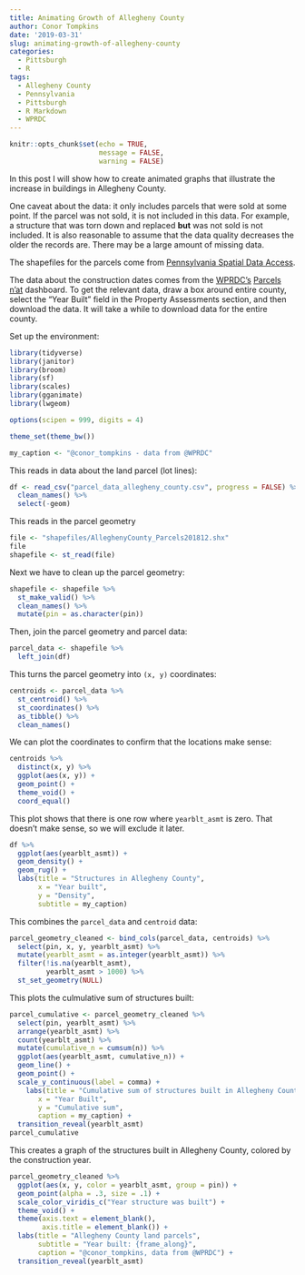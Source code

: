 ```yaml
---
title: Animating Growth of Allegheny County
author: Conor Tompkins
date: '2019-03-31'
slug: animating-growth-of-allegheny-county
categories:
  - Pittsburgh
  - R
tags:
  - Allegheny County
  - Pennsylvania
  - Pittsburgh
  - R Markdown
  - WPRDC
---
```

```r
knitr::opts_chunk$set(echo = TRUE,
                      message = FALSE,
                      warning = FALSE)
```

In this post I will show how to create animated graphs that illustrate the increase in buildings in Allegheny County.

One caveat about the data: it only includes parcels that were sold at some point. If the parcel was not sold, it is not included in this data. For example, a structure that was torn down and replaced **but** was not sold is not included. It is also reasonable to assume that the data quality decreases the older the records are. There may be a large amount of missing data.

The shapefiles for the parcels come from [Pennsylvania Spatial Data Access](http://www.pasda.psu.edu/uci/DataSummary.aspx?dataset=1214).

The data about the construction dates comes from the [WPRDC's](http://www.wprdc.org/) [Parcels n'at](http://tools.wprdc.org/parcels-n-at/#) dashboard. To get the relevant data, draw a box around entire county, select the "Year Built" field in the Property Assessments section, and then download the data. It will take a while to download data for the entire county.

Set up the environment:
```r
library(tidyverse)
library(janitor)
library(broom)
library(sf)
library(scales)
library(gganimate)
library(lwgeom)

options(scipen = 999, digits = 4)

theme_set(theme_bw())

my_caption <- "@conor_tompkins - data from @WPRDC"
```

This reads in data about the land parcel (lot lines):
```r
df <- read_csv("parcel_data_allegheny_county.csv", progress = FALSE) %>% 
  clean_names() %>% 
  select(-geom)
```

This reads in the parcel geometry
```r
file <- "shapefiles/AlleghenyCounty_Parcels201812.shx"
file
shapefile <- st_read(file)
```

Next we have to clean up the parcel geometry:
```r
shapefile <- shapefile %>% 
  st_make_valid() %>% 
  clean_names() %>% 
  mutate(pin = as.character(pin))
```

Then, join the parcel geometry and parcel data:
```r
parcel_data <- shapefile %>% 
  left_join(df)
```

This turns the parcel geometry into `(x, y)` coordinates:
```r
centroids <- parcel_data %>% 
  st_centroid() %>% 
  st_coordinates() %>% 
  as_tibble() %>% 
  clean_names()
```

We can plot the coordinates to confirm that the locations make sense:
```r
centroids %>% 
  distinct(x, y) %>% 
  ggplot(aes(x, y)) +
  geom_point() +
  theme_void() +
  coord_equal()
```

This plot shows that there is one row where `yearblt_asmt` is zero. That doesn't make sense, so we will exclude it later. 
```r
df %>% 
  ggplot(aes(yearblt_asmt)) +
  geom_density() +
  geom_rug() +
  labs(title = "Structures in Allegheny County",
       x = "Year built",
       y = "Density",
       subtitle = my_caption)
```

This combines the `parcel_data` and `centroid` data:
```r
parcel_geometry_cleaned <- bind_cols(parcel_data, centroids) %>% 
  select(pin, x, y, yearblt_asmt) %>%
  mutate(yearblt_asmt = as.integer(yearblt_asmt)) %>% 
  filter(!is.na(yearblt_asmt),
         yearblt_asmt > 1000) %>% 
  st_set_geometry(NULL)
```

This plots the culmulative sum of structures built:
```r
parcel_cumulative <- parcel_geometry_cleaned %>% 
  select(pin, yearblt_asmt) %>% 
  arrange(yearblt_asmt) %>% 
  count(yearblt_asmt) %>% 
  mutate(cumulative_n = cumsum(n)) %>% 
  ggplot(aes(yearblt_asmt, cumulative_n)) +
  geom_line() +
  geom_point() +
  scale_y_continuous(label = comma) +
    labs(title = "Cumulative sum of structures built in Allegheny County",
       x = "Year Built",
       y = "Cumulative sum",
       caption = my_caption) +
  transition_reveal(yearblt_asmt)
parcel_cumulative
```

This creates a graph of the structures built in Allegheny County, colored by the construction year.
```r
parcel_geometry_cleaned %>% 
  ggplot(aes(x, y, color = yearblt_asmt, group = pin)) +
  geom_point(alpha = .3, size = .1) +
  scale_color_viridis_c("Year structure was built") +
  theme_void() +
  theme(axis.text = element_blank(),
        axis.title = element_blank()) +
  labs(title = "Allegheny County land parcels",
       subtitle = "Year built: {frame_along}",
       caption = "@conor_tompkins, data from @WPRDC") +
  transition_reveal(yearblt_asmt)
```